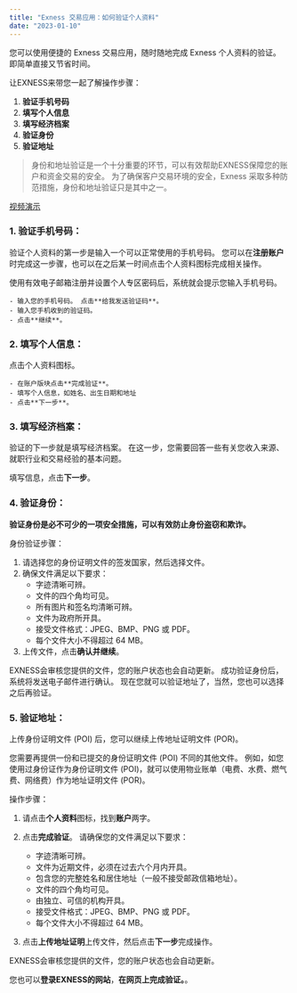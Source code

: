 ```yaml
---
title: "Exness 交易应用：如何验证个人资料"
date: "2023-01-10"
---
```


<Ads></Ads> 

您可以使用便捷的 Exness 交易应用，随时随地完成 Exness 个人资料的验证。 即简单直接又节省时间。

让EXNESS来带您一起了解操作步骤：

1. **验证手机号码**
2. **填写个人信息**
3. **填写经济档案**
4. **验证身份**
5. **验证地址**

> 身份和地址验证是一个十分重要的环节，可以有效帮助EXNESS保障您的账户和资金交易的安全。 为了确保客户交易环境的安全，Exness 采取多种防范措施，身份和地址验证只是其中之一。

[视频演示](https://www.iqiyi.com/v_18y5a0ov5xc.html)

### 1. 验证手机号码：

验证个人资料的第一步是输入一个可以正常使用的手机号码。 您可以在**注册账户**时完成这一步骤，也可以在之后某一时间点击个人资料图标完成相关操作。

使用有效电子邮箱注册并设置个人专区密码后，系统就会提示您输入手机号码。

    - 输入您的手机号码。 点击**给我发送验证码**。
    - 输入您手机收到的验证码。
    - 点击**继续**。

### 2. 填写个人信息：

点击个人资料图标。

    - 在账户版块点击**完成验证**。
    - 填写个人信息，如姓名、出生日期和地址
    - 点击**下一步**。

### 3. 填写经济档案：

验证的下一步就是填写经济档案。 在这一步，您需要回答一些有关您收入来源、就职行业和交易经验的基本问题。

填写信息，点击**下一步**。

### 4. 验证身份：

**验证身份是必不可少的一项安全措施，可以有效防止身份盗窃和欺诈。**

身份验证步骤：

1. 请选择您的身份证明文件的签发国家，然后选择文件。
2. 确保文件满足以下要求：
    - 字迹清晰可辨。
    - 文件的四个角均可见。
    - 所有图片和签名均清晰可辨。
    - 文件为政府所开具。
    - 接受文件格式：JPEG、BMP、PNG 或 PDF。
    - 每个文件大小不得超过 64 MB。
3. 上传文件，点击**确认并继续**。

EXNESS会审核您提供的文件，您的账户状态也会自动更新。 成功验证身份后，系统将发送电子邮件进行确认。 现在您就可以验证地址了，当然，您也可以选择之后再验证。

### 5. 验证地址：

上传身份证明文件 (POI) 后，您可以继续上传地址证明文件 (POR)。

您需要再提供一份和已提交的身份证明文件 (POI) 不同的其他文件。 例如，如您使用过身份证作为身份证明文件 (POI)，就可以使用物业账单（电费、水费、燃气费、网络费）作为地址证明文件 (POR)。

操作步骤：

1. 请点击**个人资料**图标，找到**账户**两字。
2. 点击**完成验证**。 请确保您的文件满足以下要求：

    - 字迹清晰可辨。
    - 文件为近期文件，必须在过去六个月内开具。
    - 包含您的完整姓名和居住地址（一般不接受邮政信箱地址）。
    - 文件的四个角均可见。
    - 由独立、可信的机构开具。
    - 接受文件格式：JPEG、BMP、PNG 或 PDF。
    - 每个文件大小不得超过 64 MB。

3. 点击**上传地址证明**上传文件，然后点击**下一步**完成操作。

EXNESS会审核您提供的文件，您的账户状态也会自动更新。

您也可以**登录EXNESS的网站**，**在网页上完成验证。**。